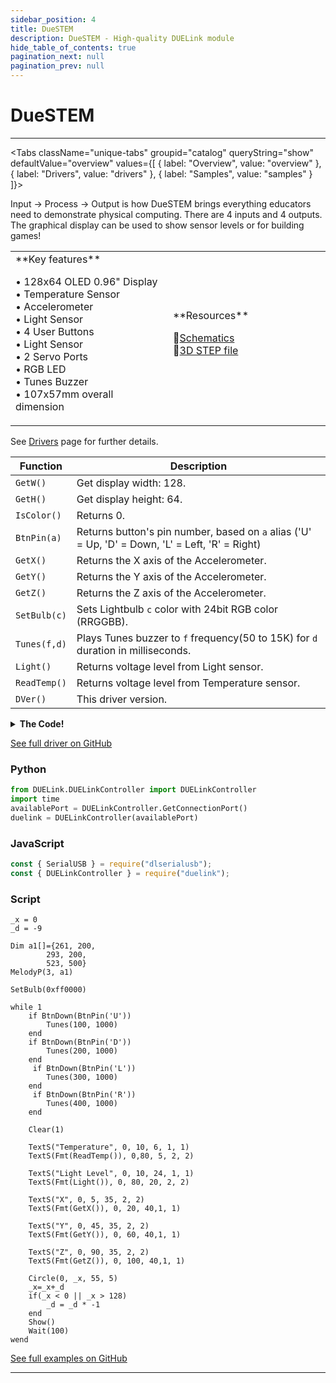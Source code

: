 ```yaml
---
sidebar_position: 4
title: DueSTEM
description: DueSTEM - High-quality DUELink module
hide_table_of_contents: true
pagination_next: null
pagination_prev: null
---
```



# DueSTEM

<ImageSection 
  product="mcduestem-b"
  tagline="Complete All-in-One STEM Solution"
/>

---

<Tabs className="unique-tabs" groupid="catalog" queryString="show" defaultValue="overview"
  values={[
    {
        label: "Overview",
        value: "overview"
    },
    {
        label: "Drivers",
        value: "drivers"
    },
    {
        label: "Samples",
        value: "samples"
    }
]}>

<TabItem value="overview">

Input -> Process -> Output is how DueSTEM brings everything educators need to demonstrate physical computing. There are 4 inputs and 4 outputs. The graphical display can be used to show sensor levels or for building games!

<table><td width='50%'>
**Key features**

• 128x64 OLED 0.96" Display<br/>
• Temperature Sensor<br/>
• Accelerometer<br/>
• Light Sensor<br/>
• 4 User Buttons<br/>
• Light Sensor<br/>
• 2 Servo Ports<br/>
• RGB LED<br/>
• Tunes Buzzer<br/>
• 107x57mm overall dimension<br/>

</td><td width='50%'>
**Resources**
 
📄<a href="/sch/gdl-mcduestem-b.pdf" download>Schematics</a><br/>
🔩<a href="/3d/gdl-mcduestem-b.step" download>3D STEP file</a><br/>
</td></table>

</TabItem>

<TabItem value="drivers">

See [Drivers](/docs/engine/drivers) page for further details.

| Function | Description |
|----------|-------------|
| `GetW()` | Get display width: 128. |
| `GetH()` | Get display height: 64. |
| `IsColor()` | Returns 0. |
| `BtnPin(a)` | Returns button's pin number, based on `a` alias ('U' = Up, 'D' = Down, 'L' = Left, 'R' = Right) |
| `GetX()` | Returns the X axis of the Accelerometer. |
| `GetY()` | Returns the Y axis of the Accelerometer. |
| `GetZ()` | Returns the Z axis of the Accelerometer. |
| `SetBulb(c)` | Sets Lightbulb `c` color with 24bit RGB color (RRGGBB). |
| `Tunes(f,d)` | Plays Tunes buzzer to `f` frequency(50 to 15K) for `d` duration in milliseconds. |
| `Light()` | Returns voltage level from Light sensor. |
| `ReadTemp()` | Returns voltage level from Temperature sensor. |
| `DVer()` | This driver version. |
<details>
<summary><strong>The Code!</strong></summary>

**DueSTEM Driver**

```batch
##### DueSTEM Driver  #####

fn DVer()
    return 1.0
fend
 
fn Init()
    I2cCfg(400)    
    I2cWr(0x4c, [0x20, 2], 0) # 0x4c: I2C address, [0x20,1] MC3216_Outcfg
    I2cWr(0x4c, [0x07, 1], 0) # 0x4c: I2C address, [0x07,1] MC3216_Mode
 
    BtnEn(BtnPin('U'), 1) # Btn Up
    BtnEn(BtnPin('D'), 1) # Btn Down
    BtnEn(BtnPin('L'), 1) # Btn Left
    BtnEn(BtnPin('R'), 1) # Btn Right


    DWrite(22,0) # reset pin
    DWrite(22,1) 
    Wait(10)
 
    # config I2C bus with 400Kz
    I2cCfg(400)
    Wait(20)
    GfxCfg(1,{0x3C}, 128, 64, 1)# type 1, 128x64 pixels, buffered x1
 
    LcdCmd(0xAE):LcdCmd(0x00):LcdCmd(0x10)
    LcdCmd(0x40):LcdCmd(0x81):LcdCmd(0xCF)
    LcdCmd(0xA1):LcdCmd(0xA6):LcdCmd(0xA8)
    LcdCmd(0x3F):LcdCmd(0xD3):LcdCmd(0x00)
    LcdCmd(0xD5):LcdCmd(0x80):LcdCmd(0xD9)
    LcdCmd(0xF1):LcdCmd(0xDA):LcdCmd(0x12)
    LcdCmd(0xDB):LcdCmd(0x40):LcdCmd(0x8D)
    LcdCmd(0x14):LcdCmd(0xAF):LcdCmd(0xC8)
    LcdCmd(0x20):LcdCmd(0x00):LcdCmd(0x21)
    LcdCmd(0):LcdCmd(128-1)
    LcdCmd(0x22):LcdCmd(0):LcdCmd(7)
    
    Dim a1[]={131, 200, 
        147, 200,
        262, 500}
        MelodyP(3, a1)      

    Clear(0)
    TextS("DUELink",1,25,25,2,3)
    Show()
fend

fn BtnPin(a)
    if a = 'U'
        return 18
    end
    if a = 'D'
        return 10
    end
    if a = 'L'
        return 20
    end
    if a = 'R'
        return 1
    end
    while 1
        PrintLn("ERROR!!")
        Wait(200)
    wend
fend

 
##### Display #####
 
fn LcdCmd(c)
    I2cWr(0x3c, [0, c], 0)
fend
 
fn GetH()
    return 64
fend
 
fn GetW()
    return 128
fend
 
fn IsColor()
    return 0
fend
 
##### Accelerometer #####
 
Dim b1[1]
 
fn Convert(c)
    if (c > 127)
        c = c - 256
    end
 
    c = c * 1024 / 64
 
    if (c > 1024)
        c = 1024
    end
 
    if (c < -1024)
        c = -1024
    end
 
    return c
fend
 
fn GetX()
    I2cWr(0x4C, [0x0D], b1) # 0x0D MC3216_XOut
    return Convert(b1[0])
fend
 
fn GetY()
    I2cWr(0x4C, [0x0F], b1) # 0x0F MC3216_YOut
    return Convert(b1[0])
fend
 
fn GetZ()
    I2cWr(0x4C, [0x11], b1) # 0x11 MC3216_ZOut
    return Convert(b1[0])
fend

##### LightBulb #####
 
fn SetBulb(c) #c = Hex Value
    r = ((c>>16)&0xff)/255
    g =((c>>8)&0xff)/255
    b = (c&0xff)/255
 
    PWrite(2,b)
    PWrite(11,r)
    PWrite(4,g)
fend

fn Light()
    return Trunc(VRead(17)/(ReadVCC() )*100)
fend

##### Temperature #####

fn ReadTemp()
    return Trunc(VRead(9)/(ReadVCC() )*100)
fend

##### Tunes #####

fn Tunes(f,d)
    Beep(3, f, d)
fend
 
Init()
 
#########################

```

</details>

[See full driver on GitHub](https://github.com/ghi-electronics/duelink-website/tree/main/static/code/drivers)

</TabItem>

<TabItem value="samples">

### Python

```python
from DUELink.DUELinkController import DUELinkController
import time
availablePort = DUELinkController.GetConnectionPort()
duelink = DUELinkController(availablePort)
```

### JavaScript

```javascript
const { SerialUSB } = require("dlserialusb");
const { DUELinkController } = require("duelink");
```

### Script

```batch
_x = 0
_d = -9
 
Dim a1[]={261, 200, 
        293, 200,
        523, 500}
MelodyP(3, a1)

SetBulb(0xff0000)
 
while 1
    if BtnDown(BtnPin('U'))
        Tunes(100, 1000)
    end
    if BtnDown(BtnPin('D'))
        Tunes(200, 1000)
    end
     if BtnDown(BtnPin('L'))
        Tunes(300, 1000)
    end
     if BtnDown(BtnPin('R'))
        Tunes(400, 1000)
    end
 
    Clear(1) 
 
    TextS("Temperature", 0, 10, 6, 1, 1)
    TextS(Fmt(ReadTemp()), 0,80, 5, 2, 2)
 
    TextS("Light Level", 0, 10, 24, 1, 1)
    TextS(Fmt(Light()), 0, 80, 20, 2, 2)
 
    TextS("X", 0, 5, 35, 2, 2)
    TextS(Fmt(GetX()), 0, 20, 40,1, 1)
 
    TextS("Y", 0, 45, 35, 2, 2)
    TextS(Fmt(GetY()), 0, 60, 40,1, 1)
 
    TextS("Z", 0, 90, 35, 2, 2)
    TextS(Fmt(GetZ()), 0, 100, 40,1, 1)
 
    Circle(0, _x, 55, 5)
    _x=_x+_d
    if(_x < 0 || _x > 128)
        _d = _d * -1
    end
    Show()
    Wait(100)
wend 
```

[See full examples on GitHub](https://github.com/ghi-electronics/duelink-website/tree/main/static/code/samples)

</TabItem>

</Tabs>

---

<OrderSection
    product="DUELink DueSTEM"
    partnumber="GDL-MCDUESTEM-B"
    price="$0.00"
/>
